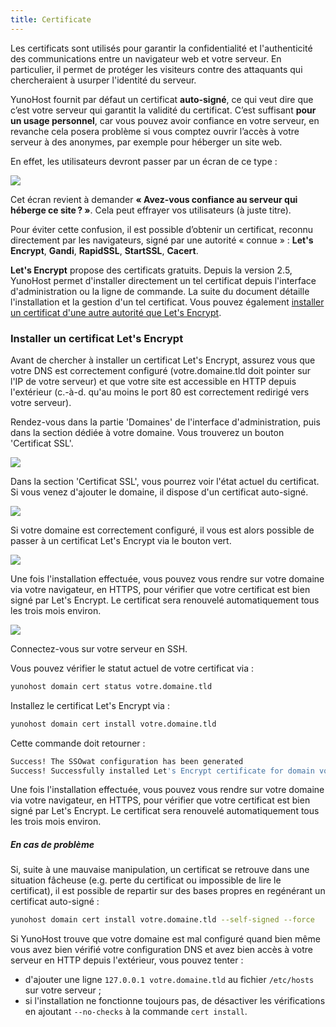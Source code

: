 ```yaml
---
title: Certificate
---
```



Les certificats sont utilisés pour garantir la confidentialité et l'authenticité des communications entre un navigateur web et votre serveur. En particulier, il permet de protéger les visiteurs contre des attaquants qui chercheraient à usurper l'identité du serveur.

YunoHost fournit par défaut un certificat **auto-signé**, ce qui veut dire que c’est votre serveur qui garantit la validité du certificat. C’est suffisant **pour un usage personnel**, car vous pouvez avoir confiance en votre serveur, en revanche cela posera problème si vous comptez ouvrir l’accès à votre serveur à des anonymes, par exemple pour héberger un site web.

En effet, les utilisateurs devront passer par un écran de ce type :

![](/img/postinstall_error.png)

Cet écran revient à demander **« Avez-vous confiance au serveur qui héberge ce site ? »**.
Cela peut effrayer vos utilisateurs (à juste titre).

Pour éviter cette confusion, il est possible d’obtenir un certificat, reconnu directement par les navigateurs, signé par une autorité « connue » : **Let's Encrypt**, **Gandi**, **RapidSSL**, **StartSSL**, **Cacert**.

**Let's Encrypt** propose des certificats gratuits. Depuis la version 2.5, YunoHost permet d'installer directement un tel certificat depuis l'interface d'administration ou la ligne de commande. La suite du document détaille l'installation et la gestion d'un tel certificat. Vous pouvez également [installer un certificat d'une autre autorité que Let's Encrypt](/certificate_custom).

### Installer un certificat Let's Encrypt

Avant de chercher à installer un certificat Let's Encrypt, assurez vous que
votre DNS est correctement configuré (votre.domaine.tld doit pointer sur l'IP
de votre serveur) et que votre site est accessible en HTTP depuis l'extérieur
(c.-à-d. qu'au moins le port 80 est correctement redirigé vers votre serveur).

<Tabs groupId="admin-commands">
<TabItem value="web" label="From the web interface">

Rendez-vous dans la partie 'Domaines' de l'interface d'administration, puis dans
la section dédiée à votre domaine. Vous trouverez un bouton 'Certificat SSL'.

![](/img/domain-certificate-button-fr.png)

Dans la section 'Certificat SSL', vous pourrez voir l'état actuel du certificat.
Si vous venez d'ajouter le domaine, il dispose d'un certificat auto-signé.

![](/img/certificate-before-LE-fr.png)

Si votre domaine est correctement configuré, il vous est alors possible de
passer à un certificat Let's Encrypt via le bouton vert.

![](/img/certificate-after-LE-fr.png)

Une fois l'installation effectuée, vous pouvez vous rendre sur votre domaine
via votre navigateur, en HTTPS, pour vérifier que votre certificat est bien
signé par Let's Encrypt. Le certificat sera renouvelé automatiquement tous les
trois mois environ.

![](/img/certificate-signed-by-LE.png)

</TabItem>
<TabItem value="cli" label="From the command line">

Connectez-vous sur votre serveur en SSH.

Vous pouvez vérifier le statut actuel de votre certificat via :

```bash
yunohost domain cert status votre.domaine.tld
```

Installez le certificat Let's Encrypt via :

```bash
yunohost domain cert install votre.domaine.tld
```

Cette commande doit retourner :

```bash
Success! The SSOwat configuration has been generated
Success! Successfully installed Let's Encrypt certificate for domain votre.domaine.tld!
```

Une fois l'installation effectuée, vous pouvez vous rendre sur votre domaine
via votre navigateur, en HTTPS, pour vérifier que votre certificat est bien
signé par Let's Encrypt. Le certificat sera renouvelé automatiquement tous les
trois mois environ.

</TabItem>
</Tabs>

##### En cas de problème

Si, suite à une mauvaise manipulation, un certificat se retrouve dans une
situation fâcheuse (e.g. perte du certificat ou impossible de lire le
certificat), il est possible de repartir sur des bases propres en regénérant un
certificat auto-signé :

```bash
yunohost domain cert install votre.domaine.tld --self-signed --force
```

Si YunoHost trouve que votre domaine est mal configuré quand bien même vous
avez bien vérifié votre configuration DNS et avez bien accès à votre serveur en
HTTP depuis l'extérieur, vous pouvez tenter :

- d'ajouter une ligne `127.0.0.1 votre.domaine.tld` au fichier `/etc/hosts` sur votre serveur ;
- si l'installation ne fonctionne toujours pas, de désactiver les vérifications en ajoutant `--no-checks` à la commande `cert install`.
